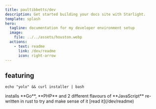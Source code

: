 ```yaml
---
title: paultibbetts/dev
description: Get started building your docs site with Starlight.
template: splash
hero:
  tagline: documentation for my developer environment setup
  image:
    file: ../../assets/houston.webp
  actions:
    - text: readme
      link: /dev/readme
      icon: right-arrow
---
```



## featuring

<CardGrid stagger>
	<Card title="bash" icon="pencil">
		<pre><code>echo "yolo" && curl installer | bash</code></pre>
	</Card>
	<Card title="other languages" icon="add-document">
		installs **Go**, **PHP** and 2 different flavours of **JavaScript**
	</Card>
	<Card title="system tools" icon="setting">
		re-written in rust
	</Card>
	<Card title="documentation" icon="open-book">
		to try and make sense of it [read it](/dev/readme)
	</Card>
</CardGrid>
